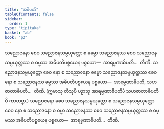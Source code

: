 ```yaml
---
title: "အဓိပတိ"
tableOfContents: false
sidebar:
  order: 1
type: "tipitaka"
basket: "ab"
book: "p2"
---
```



<DynamicBreadcrumb />

<Division number="108" book="p2" e="ch" v="38" p="199">

<Paragraph number="1595" book="p2">
သညောဇနော စေဝ သညောဇနသမ္ပယုတ္တော စ ဓမ္မော သညောဇနဿ စေဝ သညောဇနသမ္ပယုတ္တဿ စ ဓမ္မဿ အဓိပတိပစ္စယေန ပစ္စယော—  အာရမ္မဏာဓိပတိ…  တီဏိ.
</Paragraph>

<Paragraph number="1596" book="p2">
သညောဇနသမ္ပယုတ္တော စေဝ နော စ သညောဇနော ဓမ္မော သညောဇနသမ္ပယုတ္တဿ စေဝ နော စ သညောဇနဿ ဓမ္မဿ အဓိပတိပစ္စယေန ပစ္စယော—  အာရမ္မဏာဓိပတိ, သဟဇာတာဓိပတိ…  တီဏိ. (ဣမာသု တီသုပိ ပဉှာသု အာရမ္မဏာဓိပတိပိ သဟဇာတာဓိပတိပိ ကာတဗ္ဗာ.)
</Paragraph>

<Paragraph number="1597" book="p2">
သညောဇနော စေဝ သညောဇနသမ္ပယုတ္တော စ သညောဇနသမ္ပယုတ္တော စေဝ နော စ သညောဇနော စ ဓမ္မာ သညောဇနဿ စေဝ သညောဇနသမ္ပယုတ္တဿ စ ဓမ္မဿ အဓိပတိပစ္စယေန ပစ္စယော—  အာရမ္မဏာဓိပတိ…  တီဏိ.
</Paragraph>
</Division>